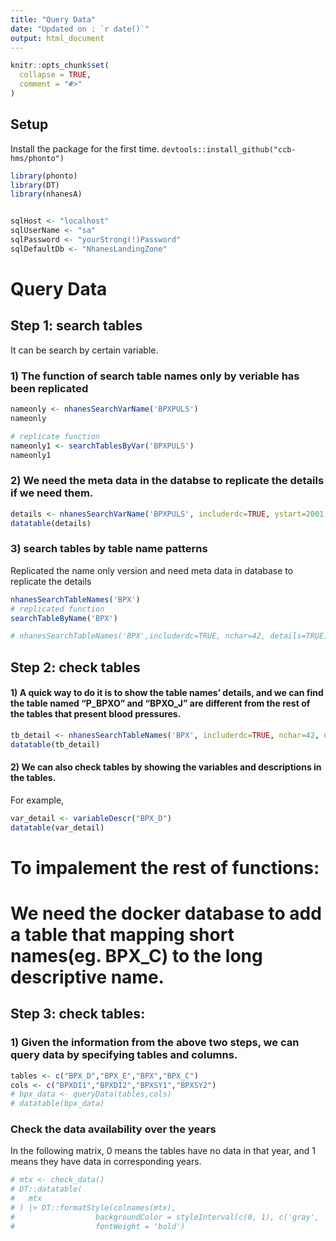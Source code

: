 ```yaml
---
title: "Query Data"
date: "Updated on : `r date()`"
output: html_document
---
```



```r
knitr::opts_chunk$set(
  collapse = TRUE,
  comment = "#>"
)
```


## Setup 
Install the package for the first time.
`devtools::install_github("ccb-hms/phonto")`

```r
library(phonto)
library(DT)
library(nhanesA)


sqlHost <- "localhost"
sqlUserName <- "sa"
sqlPassword <- "yourStrong(!)Password"
sqlDefaultDb <- "NhanesLandingZone"

```

# Query Data 

## Step 1: search tables

It can be search by certain variable.

### 1) The function of search table names only by veriable has been replicated
```r
nameonly <- nhanesSearchVarName('BPXPULS')
nameonly

# replicate function
nameonly1 <- searchTablesByVar('BPXPULS')
nameonly1
```

### 2) We need the meta data in the databse to replicate the details if we need them.
```r
details <- nhanesSearchVarName('BPXPULS', includerdc=TRUE, ystart=2001, ystop=2008, nchar=20,namesonly=F)
datatable(details)
```




### 3) search tables by table name patterns
Replicated the name only version and need meta data in database to replicate the details
```r
nhanesSearchTableNames('BPX')
# replicated function
searchTableByName('BPX')

# nhanesSearchTableNames('BPX',includerdc=TRUE, nchar=42, details=TRUE)
```


## Step 2: check tables

#### 1) A quick way to do it is to show the table names' details, and we can find the table named "P_BPXO" and "BPXO_J" are different from the rest of the tables that present blood pressures.
```r
tb_detail <- nhanesSearchTableNames('BPX', includerdc=TRUE, nchar=42, details=TRUE)
datatable(tb_detail)
```
#### 2) We can also check tables by showing the variables and descriptions in the tables.
For example,
```r
var_detail <- variableDescr("BPX_D")
datatable(var_detail)
```

# To impalement the rest of functions: 
# We need the docker database to add a table that mapping short names(eg. BPX_C) to the long descriptive name.

## Step 3: check tables: 


### 1) Given the information from the above two steps, we can query data by specifying tables and columns.

```r
tables <- c("BPX_D","BPX_E","BPX","BPX_C")
cols <- c("BPXDI1","BPXDI2","BPXSY1","BPXSY2")
# bpx_data <- queryData(tables,cols)
# datatable(bpx_data)

```


### Check the data availability over the years
In the following matrix, 0 means the tables have no data in that year, and 1 means they have data in corresponding years.

```r

# mtx <- check_data()
# DT::datatable(
#   mtx
# ) |> DT::formatStyle(colnames(mtx),
#                  backgroundColor = styleInterval(c(0, 1), c('gray', 'red',"white")),
#                  fontWeight = 'bold')

```



